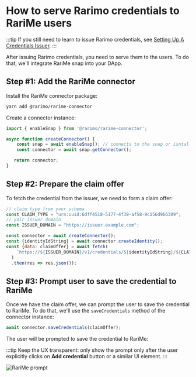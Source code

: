 
# How to serve Rarimo credentials to RariMe users

:::tip
If you still need to learn to issue Rarimo credentials, see [Setting Up A Credentials Issuer](/how-to-guides/setup-issuer).
:::

After issuing Rarimo credentials, you need to serve them to the users. To do that, we'll integrate RariMe snap into your DApp.


## Step #1: Add the RariMe connector

Install the RariMe connector package:

```bash
yarn add @rarimo/rarime-connector
```

<!-- TODO: need to add tabs to the theme
```bash npm2yarn
npm install @rarimo/rarime-connector
```
-->

Create a connector instance:

```js
import { enableSnap } from '@rarimo/rarime-connector';

async function createConnector() {
    const snap = await enableSnap(); // connects to the snap or isntalls it
    const connector = await snap.getConnector();

   return connector;
}
```

## Step #2: Prepare the claim offer

To fetch the credential from the issuer, we need to form a claim offer:


```js
// claim type from your schema
const CLAIM_TYPE = "urn:uuid:6dff4518-5177-4f39-af58-9c156d9b6309";
// yoir issuer domain
const ISSUER_DOMAIN = "https://issuer.example.com";

const connector = await createConnector();
const {identityIdString} = await connector.createIdentity();
const {data: claimOffer} = await fetch(
    `https://${ISSUER_DOMAIN}/v1/credentials/${identityIdString}/${CLAIM_TYPE}`
  )
  .then(res => res.json());
```

## Step #3: Prompt user to save the credential to RariMe

Once we have the claim offer, we can prompt the user to save the credential to RariMe. To do that, we'll use the `saveCredentials` method of the connector instance:

```js
await connector.saveCredentials(claimOffer);
```

The user will be prompted to save the credential to RariMe:

:::tip
Keep the UX transparent: only show the prompt only after the user explicitly clicks on **Add credential** button or a similar UI element.
:::

![RariMe prompt](/img/rarime-add-credential.png)

